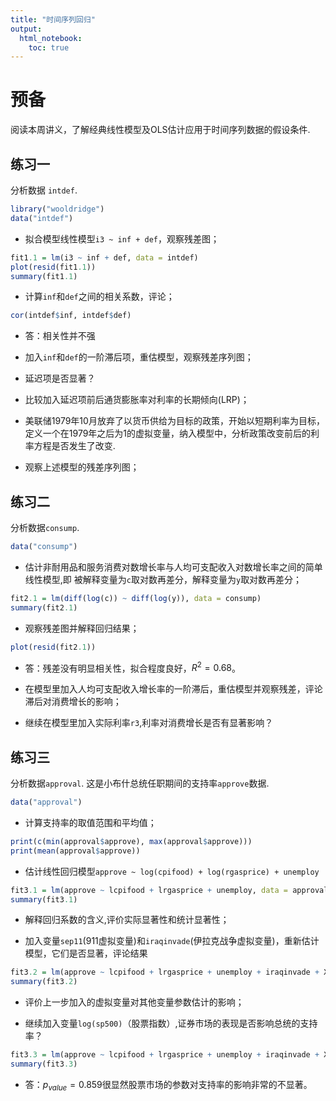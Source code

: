 ---
title: "时间序列回归"
output: 
  html_notebook:
    toc: true
---

# 预备

阅读本周讲义，了解经典线性模型及OLS估计应用于时间序列数据的假设条件.

## 练习一

分析数据 `intdef`.

```{r}
library("wooldridge")
data("intdef")
```

* 拟合模型线性模型`i3 ~ inf + def`，观察残差图；
```{r}
fit1.1 = lm(i3 ~ inf + def, data = intdef)
plot(resid(fit1.1))
summary(fit1.1)
```

* 计算`inf`和`def`之间的相关系数，评论；
```{r}
cor(intdef$inf, intdef$def)
```
* 答：相关性并不强

* 加入`inf`和`def`的一阶滞后项，重估模型，观察残差序列图；

* 延迟项是否显著？

* 比较加入延迟项前后通货膨胀率对利率的长期倾向(LRP)；

* 美联储1979年10月放弃了以货币供给为目标的政策，开始以短期利率为目标，定义一个在1979年之后为1的虚拟变量，纳入模型中，分析政策改变前后的利率方程是否发生了改变. 

* 观察上述模型的残差序列图；

## 练习二

分析数据`consump`.

```{r}
data("consump")
```

* 估计非耐用品和服务消费对数增长率与人均可支配收入对数增长率之间的简单线性模型,即
被解释变量为`c`取对数再差分，解释变量为`y`取对数再差分；
```{r}
fit2.1 = lm(diff(log(c)) ~ diff(log(y)), data = consump)
summary(fit2.1)
```

* 观察残差图并解释回归结果；
```{r}
plot(resid(fit2.1))
```

* 答：残差没有明显相关性，拟合程度良好，$R^2=0.68$。

* 在模型里加入人均可支配收入增长率的一阶滞后，重估模型并观察残差，评论滞后对消费增长的影响；

* 继续在模型里加入实际利率`r3`,利率对消费增长是否有显著影响？

## 练习三

分析数据`approval`.  这是小布什总统任职期间的支持率`approve`数据.

```{r}
data("approval")
```

* 计算支持率的取值范围和平均值；
```{r}
print(c(min(approval$approve), max(approval$approve)))
print(mean(approval$approve))
```

* 估计线性回归模型`approve ~ log(cpifood) + log(rgasprice) + unemploy`
```{r}
fit3.1 = lm(approve ~ lcpifood + lrgasprice + unemploy, data = approval)
summary(fit3.1)
```

* 解释回归系数的含义,评价实际显著性和统计显著性；

* 加入变量`sep11`(911虚拟变量)和`iraqinvade`(伊拉克战争虚拟变量)，重新估计模型，它们是否显著，评论结果
```{r}
fit3.2 = lm(approve ~ lcpifood + lrgasprice + unemploy + iraqinvade + X11.Sep, data = approval)
summary(fit3.2)
```

* 评价上一步加入的虚拟变量对其他变量参数估计的影响；

* 继续加入变量`log(sp500)`（股票指数）,证券市场的表现是否影响总统的支持率？
```{r}
fit3.3 = lm(approve ~ lcpifood + lrgasprice + unemploy + iraqinvade + X11.Sep + lsp500, data = approval)
summary(fit3.3)
```

* 答：$p_{value} = 0.859$很显然股票市场的参数对支持率的影响非常的不显著。

